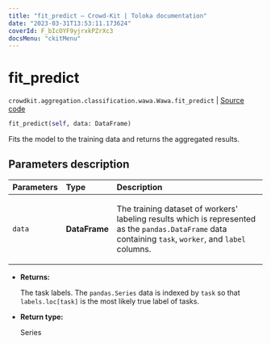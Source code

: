 ```yaml
---
title: "fit_predict — Crowd-Kit | Toloka documentation"
date: "2023-03-31T13:53:11.173624"
coverId: F_bIcOYF9yjrxkPZrXc3
docsMenu: "ckitMenu"
---
```


# fit_predict

`crowdkit.aggregation.classification.wawa.Wawa.fit_predict` | [Source code](https://github.com/Toloka/crowd-kit/blob/v1.2.1/crowdkit/aggregation/classification/wawa.py#L96)

```python
fit_predict(self, data: DataFrame)
```

Fits the model to the training data and returns the aggregated results.

## Parameters description

| Parameters | Type | Description |
| :----------| :----| :-----------|
`data`|**DataFrame**|<p>The training dataset of workers' labeling results which is represented as the `pandas.DataFrame` data containing `task`, `worker`, and `label` columns.</p>

* **Returns:**

  The task labels. The `pandas.Series` data is indexed by `task`
so that `labels.loc[task]` is the most likely true label of tasks.

* **Return type:**

  Series